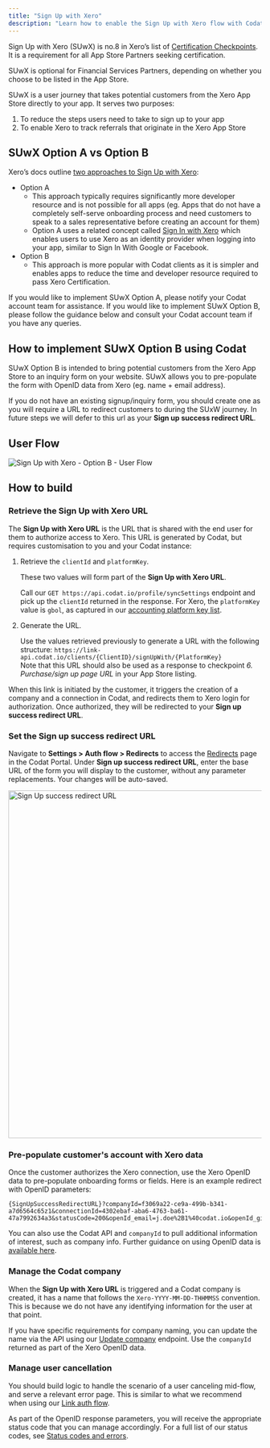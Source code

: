 ```yaml
---
title: "Sign Up with Xero"
description: "Learn how to enable the Sign Up with Xero flow with Codat to support your app's certification"
---
```


Sign Up with Xero (SUwX) is no.8 in Xero’s list of [Certification Checkpoints](https://developer.xero.com/documentation/xero-app-store/app-partner-guides/certification-checkpoints/#required-for-all-integrations). It is a requirement for all App Store Partners seeking certification. 

SUwX is optional for Financial Services Partners, depending on whether you choose to be listed in the App Store. 

SUwX is a user journey that takes potential customers from the Xero App Store directly to your app. It serves two purposes:

1. To reduce the steps users need to take to sign up to your app
2. To enable Xero to track referrals that originate in the Xero App Store

## SUwX Option A vs Option B

Xero’s docs outline [two approaches to Sign Up with Xero](https://developer.xero.com/documentation/xero-app-store/app-partner-guides/sign-up):

* Option A
  * This approach typically requires significantly more developer resource and is not possible for all apps (eg. Apps that do not have a completely self-serve onboarding process and need customers to speak to a sales representative before creating an account for them)
  * Option A uses a related concept called [Sign In with Xero](https://developer.xero.com/documentation/xero-app-store/app-partner-guides/sign-in) which enables users to use Xero as an identity provider when logging into your app, similar to Sign In With Google or Facebook. 
* Option B
  * This approach is more popular with Codat clients as it is simpler and enables apps to reduce the time and developer resource required to pass Xero Certification.

If you would like to implement SUwX Option A, please notify your Codat account team for assistance. If you would like to implement SUwX Option B, please follow the guidance below and consult your Codat account team if you have any queries.

## How to implement SUwX Option B using Codat

SUwX Option B is intended to bring potential customers from the Xero App Store to an inquiry form on your website. SUwX allows you to pre-populate the form with OpenID data from Xero (eg. name + email address).

If you do not have an existing signup/inquiry form, you should create one as you will require a URL to redirect customers to during the SUxW journey. In future steps we will defer to this url as your **Sign up success redirect URL**.

## User Flow

![Sign Up with Xero - Option B - User Flow](https://developer.xero.com/static/img/integrations/accounting/xero/Sign-Up-with-Xero-Option-B-User-Flow.png)

## How to build

### Retrieve the Sign Up with Xero URL

The **Sign Up with Xero URL** is the URL that is shared with the end user for them to authorize access to Xero. This URL is generated by Codat, but requires customisation to you and your Codat instance: 

1. Retrieve the `clientId` and `platformKey`.

   These two values will form part of the **Sign Up with Xero URL**. 

   Call our `GET https://api.codat.io/profile/syncSettings` endpoint and pick up the `clientId` returned in the response. For Xero, the `platformKey` value is `gbol`, as captured in our [accounting platform key list](/integrations/accounting/overview#platform-keys). 
   
2. Generate the URL.

   Use the values retrieved previously to generate a URL with the following structure: `https://link-api.codat.io/clients/{ClientID}/signUpWith/{PlatformKey}`  
   Note that this URL should also be used as a response to checkpoint _6. Purchase/sign up page URL_ in your App Store listing.

When this link is initiated by the customer, it triggers the creation of a company and a connection in Codat, and redirects them to Xero login for authorization. Once authorized, they will be redirected to your **Sign up success redirect URL**.

### Set the Sign up success redirect URL

Navigate to **Settings > Auth flow > Redirects** to access the [Redirects](https://app.codat.io/settings/redirects) page in the Codat Portal. Under **Sign up success redirect URL**, enter the base URL of the form you will display to the customer, without any parameter replacements. Your changes will be auto-saved.

<img src="https://github.com/codatio/codat-docs/assets/139238209/ee749a61-ff8e-4d5f-9055-8f7f90d4b8ef" width="690" alt="Sign Up success redirect URL">

### Pre-populate customer's account with Xero data 

Once the customer authorizes the Xero connection, use the Xero OpenID data to pre-populate onboarding forms or fields. Here is an example redirect with OpenID parameters:

```
{SignUpSuccessRedirectURL}?companyId=f3069a22-ce9a-499b-b341-a7d6564c65z1&connectionId=4302ebaf-aba6-4763-ba61-47a7992634a3&statusCode=200&openId_email=j.doe%2B1%40codat.io&openId_given_name=John&openId_family_name=Doe
```

You can also use the Codat API and `companyId` to pull additional information of interest, such as company info. Further guidance on using OpenID data is [available here](https://docs.codat.io/auth-flow/customize/use-openid-connect). 

### Manage the Codat company

When the **Sign Up with Xero URL** is triggered and a Codat company is created, it has a name that follows the `Xero-YYYY-MM-DD-THHMMSS` convention. This is because we do not have any identifying information for the user at that point.

If you have specific requirements for company naming, you can update the name via the API using our [Update company](/codat-api#/operations/update-company) endpoint. Use the `companyId` returned as part of the Xero OpenID data. 

### Manage user cancellation

You should build logic to handle the scenario of a user canceling mid-flow, and serve a relevant error page. This is similar to what we recommend when using our [Link auth flow](https://docs.codat.io/auth-flow/overview). 

As part of the OpenID response parameters, you will receive the appropriate status code that you can manage accordingly. For a full list of our status codes, see [Status codes and errors](https://docs.codat.io/using-the-api/errors).
